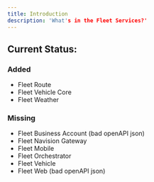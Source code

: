 ```yaml
---
title: Introduction
description: 'What's in the Fleet Services?'
---
```


## Current Status:

### Added
+ Fleet Route
+ Fleet Vehicle Core
+ Fleet Weather

### Missing
- Fleet Business Account (bad openAPI json)
- Fleet Navision Gateway
- Fleet Mobile
- Fleet Orchestrator
- Fleet Vehicle
- Fleet Web (bad openAPI json)
